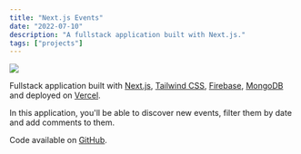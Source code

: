 ```yaml
---
title: "Next.js Events"
date: "2022-07-10"
description: "A fullstack application built with Next.js."
tags: ["projects"]
---
```


<Img
  src="/images/posts/nextjs-events.png"
  width={2154}
  height={1232}
  caption="Next.js Events project"
/>

Fullstack application built with [Next.js](https://nextjs.org), [Tailwind CSS](https://tailwindcss.com), [Firebase](https://firebase.google.com), [MongoDB](https://www.mongodb.com) and deployed on [Vercel](https://vercel.com).

In this application, you'll be able to discover new events, filter them by date and add comments to them.

Code available on [GitHub](https://github.com/eneax/nextjs-events).
